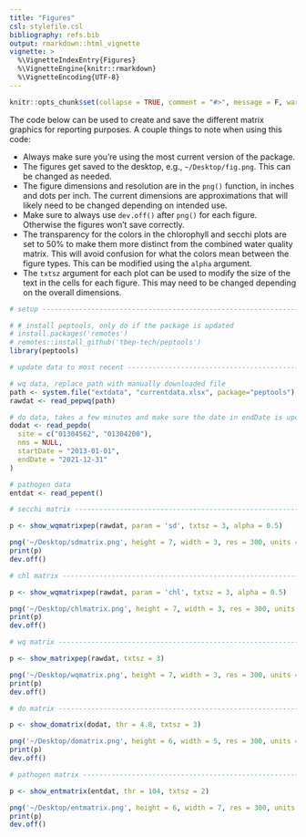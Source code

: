 ```yaml
---
title: "Figures"
csl: stylefile.csl
bibliography: refs.bib
output: rmarkdown::html_vignette
vignette: >
  %\VignetteIndexEntry{Figures}
  %\VignetteEngine{knitr::rmarkdown}
  %\VignetteEncoding{UTF-8}
---
```


```r
knitr::opts_chunk$set(collapse = TRUE, comment = "#>", message = F, warning = F, fig.align = 'center')
```

The code below can be used to create and save the different matrix graphics for reporting purposes.  A couple things to note when using this code: 

* Always make sure you're using the most current version of the package.
* The figures get saved to the desktop, e.g., `~/Desktop/fig.png`.  This can be changed as needed.
* The figure dimensions and resolution are in the `png()` function, in inches and dots per inch. The current dimensions are approximations that will likely need to be changed depending on intended use. 
* Make sure to always use `dev.off()` after `png()` for each figure.  Otherwise the figures won't save correctly.
* The transparency for the colors in the chlorophyll and secchi plots are set to 50% to make them more distinct from the combined water quality matrix.  This will avoid confusion for what the colors mean between the figure types. This can be modified using the `alpha` argument.
* The `txtsz` argument for each plot can be used to modify the size of the text in the cells for each figure.  This may need to be changed depending on the overall dimensions.

```r
# setup -------------------------------------------------------------------

# # install peptools, only do if the package is updated
# install.packages('remotes')
# remotes::install_github('tbep-tech/peptools')
library(peptools)

# update data to most recent ----------------------------------------------

# wq data, replace path with manually downloaded file
path <- system.file("extdata", "currentdata.xlsx", package="peptools")
rawdat <- read_pepwq(path)

# do data, takes a few minutes and make sure the date in endDate is updated
dodat <- read_pepdo(
  site = c("01304562", "01304200"),
  nms = NULL,
  startDate = "2013-01-01",
  endDate = "2021-12-31"
)

# pathogen data
entdat <- read_pepent()

# secchi matrix -----------------------------------------------------------

p <- show_wqmatrixpep(rawdat, param = 'sd', txtsz = 3, alpha = 0.5) 

png('~/Desktop/sdmatrix.png', height = 7, width = 3, res = 300, units = 'in')
print(p)
dev.off()

# chl matrix --------------------------------------------------------------

p <- show_wqmatrixpep(rawdat, param = 'chl', txtsz = 3, alpha = 0.5) 

png('~/Desktop/chlmatrix.png', height = 7, width = 3, res = 300, units = 'in')
print(p)
dev.off()

# wq matrix ---------------------------------------------------------------

p <- show_matrixpep(rawdat, txtsz = 3) 

png('~/Desktop/wqmatrix.png', height = 7, width = 3, res = 300, units = 'in')
print(p)
dev.off()

# do matrix ---------------------------------------------------------------

p <- show_domatrix(dodat, thr = 4.8, txtsz = 3) 

png('~/Desktop/domatrix.png', height = 6, width = 5, res = 300, units = 'in')
print(p)
dev.off()

# pathogen matrix ---------------------------------------------------------

p <- show_entmatrix(entdat, thr = 104, txtsz = 2) 

png('~/Desktop/entmatrix.png', height = 6, width = 7, res = 300, units = 'in')
print(p)
dev.off()
```

